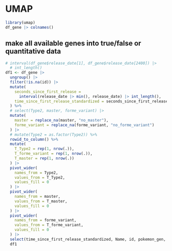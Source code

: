 # UMAP 

```r
library(umap)
df_gene |> colnames()
```

## make all available genes into true/false or quantitative data
```r
# interval(df_gene$release_date[1], df_gene$release_date[2400]) |> 
  # int_length()
df1 <- df_gene |> 
  ungroup() |> 
  filter(!is.na(id)) |> 
  mutate(
    seconds_since_first_release =
      interval(release_date |> min(), release_date) |> int_length(),
    time_since_first_release_standardized = seconds_since_first_release / seconds_since_first_release |> max()
  ) %>%
  # select(Type2, master, forme_variant) |> 
  mutate(
    master = replace_na(master, "no_master"),
    forme_variant = replace_na(forme_variant, "no_forme_variant")
  ) |> 
  # mutate(Type2 = as.factor(Type2)) %>%
  rowid_to_column() %>%
  mutate(
    T_Type2 = rep(1, nrow(.)),
    T_forme_variant = rep(1, nrow(.)),
    T_master = rep(1, nrow(.))
  ) |>  
  pivot_wider(
    names_from = Type2,
    values_from = T_Type2,
    values_fill = 0
  ) |> 
  pivot_wider(
    names_from = master,
    values_from = T_master,
    values_fill = 0
  ) |> 
  pivot_wider(
    names_from = forme_variant,
    values_from = T_forme_variant,
    values_fill = 0
  ) |> 
  select(time_since_first_release_standardized, Name, id, pokemon_gen, series_gen, starts_with("is"))
  df1
```

